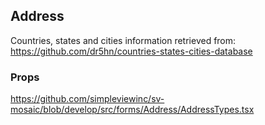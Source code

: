 
<Meta title='Forms/Address/Readme' />

## Address
Countries, states and cities information retrieved from: https://github.com/dr5hn/countries-states-cities-database

### Props
https://github.com/simpleviewinc/sv-mosaic/blob/develop/src/forms/Address/AddressTypes.tsx

<Preview withSource='none'>
  <stories.Example />
</Preview>
